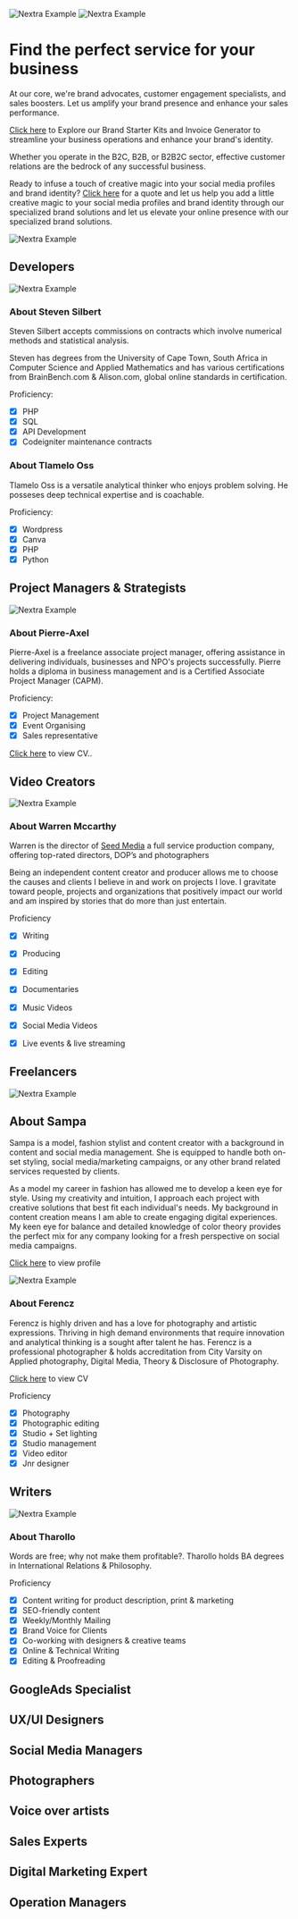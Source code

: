 
<Bleed>![Nextra Example](../public/ceo.png)</Bleed>
<Bleed>![Nextra Example](../public/BHW_pricelist.png)</Bleed>

# Find the perfect service for your business

At our core, we're brand advocates, customer engagement specialists, and sales boosters. Let us amplify your brand presence and enhance your sales performance. 

[Click here](https://app.businesshustle.co.za/become-a-brand-strategist/) to Explore our Brand Starter Kits and Invoice Generator to streamline your business operations and enhance your brand's identity.

Whether you operate in the B2C, B2B, or B2B2C sector, effective customer relations are the bedrock of any successful business.

Ready to infuse a touch of creative magic into your social media profiles and brand identity? [Click here](https://bit.ly/business-hustle) for a quote and let us help you add a little creative magic to your social media profiles and brand identity through our specialized brand solutions and let us elevate your online presence with our specialized brand solutions.


<Bleed>![Nextra Example](../public/ourprocess.png)</Bleed>


## Developers 
<Bleed>![Nextra Example](../public/Developers.png)</Bleed>

### About Steven Silbert 

Steven Silbert accepts commissions on contracts which involve numerical methods and statistical analysis.

Steven has degrees from the University of Cape Town, South Africa in Computer Science and Applied Mathematics and has various certifications from BrainBench.com & Alison.com, global online standards in certification.

Proficiency: 

- [x] PHP  
- [x] SQL
- [x] API Development
- [x] Codeigniter maintenance contracts

### About Tlamelo Oss

Tlamelo Oss is a versatile analytical thinker who enjoys problem solving. He posseses deep technical expertise and is coachable.

Proficiency: 

- [x] Wordpress 
- [x] Canva
- [x] PHP
- [x] Python

## Project Managers & Strategists

<Bleed>![Nextra Example](../public/pm.png)</Bleed>

### About Pierre-Axel

Pierre-Axel is a freelance associate project manager, offering assistance in delivering individuals, businesses and NPO's projects successfully. Pierre holds a diploma in business management and is a Certified Associate Project Manager (CAPM). 

Proficiency: 

- [x] Project Management
- [x] Event Organising 
- [x] Sales representative 

[Click here](https://github.com/JacobSeatlholo/businesshustle-/raw/main/public/CVPORTFOLIO04.pdf) to view CV..

## Video Creators

<Bleed>![Nextra Example](../public/waz.png)</Bleed>

### About Warren Mccarthy 

Warren is the director of [Seed Media](https://seedmedia.co.za/) a full service production company, offering top-rated directors, DOP’s and photographers

Being an independent content creator and producer allows me to choose the causes and clients I believe in and work on projects I love. I gravitate toward people, projects and organizations that positively impact our world and am inspired by stories that do more than just entertain. 

Proficiency 

- [x] Writing 
- [x] Producing  
- [x] Editing
- [x] Documentaries 
- [x] Music Videos 
- [x] Social Media Videos 
- [x] Live events & live streaming


## Freelancers

<Bleed>![Nextra Example](../public/SampaKaidee.png)</Bleed>


## About Sampa 

Sampa is a model, fashion stylist and content creator with a background in content and social media management. She is equipped to handle both on-set styling, social media/marketing campaigns, or any other brand related services requested by clients.

As a model my career in fashion has allowed me to develop a keen eye for style. Using my creativity and intuition, I approach each project with creative solutions that best fit each individual's needs. My background in content creation means I am able to create engaging digital experiences. My keen eye for balance and detailed knowledge of color theory provides the perfect mix for any company looking for a fresh perspective on social media campaigns.

[Click here](https://www.instagram.com/_kxidee_/) to view profile

<Bleed>![Nextra Example](../public/Fer.png)</Bleed>

### About Ferencz

Ferencz is highly driven and has a love for photography and artistic expressions. Thriving in high demand environments that require innovation and analytical thinking is a sought after talent he has. Ferencz is a professional photographer & holds accreditation from City Varsity on Applied photography, Digital Media, Theory & Disclosure of Photography.

[Click here](https://github.com/JacobSeatlholo/businesshustle-/raw/main/public/Ferencz%20Szucs%20CV%20JULY%202022.pdf) to view CV

Proficiency 

- [x] Photography
- [x] Photographic editing 
- [x] Studio + Set lighting
- [x] Studio management
- [x] Video editor 
- [x] Jnr designer

## Writers

<Bleed>![Nextra Example](../public/ts.png)</Bleed>

### About Tharollo 

Words are free; why not make them profitable?. Tharollo holds BA degrees in International Relations & Philosophy.

Proficiency

- [x] Content writing for product description, print & marketing
- [x] SEO-friendly content
- [x] Weekly/Monthly Mailing
- [x] Brand Voice for Clients
- [x] Co-working with designers & creative teams
- [x] Online & Technical Writing
- [x] Editing & Proofreading

## GoogleAds Specialist

## UX/UI Designers

## Social Media Managers

## Photographers

## Voice over artists

## Sales Experts

## Digital Marketing Expert

## Operation Managers





